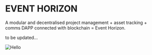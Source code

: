 # EVENT HORIZON


A modular and decentralised project management + asset tracking + comms DAPP connected with blockchain = Event Horizon.

to be updated...


<Image src="/PI0 V1.0.png" alt="Hello" width={640} height={500} />
